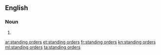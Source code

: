 ==English==

===Noun===
{{head|en|noun plural form}}
# {{plural of|standing order|lang=en}}

[[ar:standing orders]]
[[et:standing orders]]
[[fr:standing orders]]
[[kn:standing orders]]
[[ml:standing orders]]
[[ta:standing orders]]